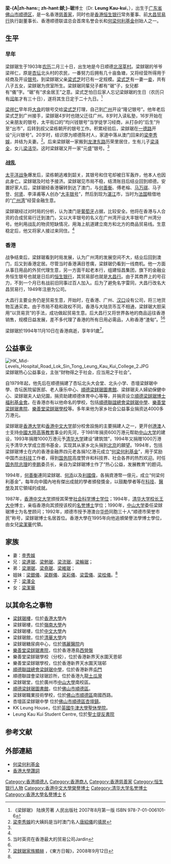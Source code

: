 {{CJK-New-Char|28c47}}
{{Infobox Biography
| subject_name   = 梁銶琚 
| image_name     = 
| image_size     = 
| image_caption  = 
| date_of_birth  = 1903年3月28日
| place_of_birth = {{QING|廣東省}}[[顺德|顺德]]
| date_of_death  = {{death date and age|1994|11|10|1903|3|28}}
| place_of_death = {{flag|HKG}}
| 墓地 = 
| occupation     = [[慈善家|慈善家]]
| 配偶       = 梁李秀娛（1923年結婚；1990年逝世）
| 父母       = [[梁式芝|梁式芝]]（父親）
| 兄弟       = 
| 子女       = [[梁泽全|梁泽全]]<br>[[王梁潔華|梁洁华]]
}}

'''梁-{A|zh-hans:{{僻字|𨱇|左“钅”右“求”}}; zh-hant:銶;}-琚'''博士（Dr. '''Leung Kau-kui'''，{{bd|1903年|3月28日|1994年|11月10日|catIdx=L}}），出生于[[广东省|广东省]][[佛山市|佛山市]][[顺德区|顺德区]]，是一名香港[[慈善家|慈善家]]，同时也是[[恒生银行|香港恒生银行]]常务董事、前[[大昌贸易行|大昌贸易行]]执行副董事长、香港顺德联谊总会首席名誉会长和[[何梁何利基金|何梁何利基金]]创始人之一。

==生平==
===早年===
梁銶琚生于1903年[[农历|农历]]二月三十日，出生地是今日顺德[[北滘|北滘]][[莘村|莘村]]。梁銶琚的爷爷梁祥仁，原是[[杏坛|杏坛]]北头村的农民，一番努力后拥有几十亩鱼塘，又将经营所得用于经商及开设[[银号|银号]]。到梁銶琚父亲[[梁式芝|梁式芝]]时已有一定规模。[[梁式芝|梁式芝]]有一妻一[[妾|妾]]，共有八子五女，梁銶琚为庶室所生。梁銶琚同輩兒子都有“琚”子，女兒都有“儀”字。“琚”有“求金居王”之意。梁式芝怕日后家人忘记梁銶琚的生日（农历只有[[闰年|闰年]]才有三十日），遂将其生日定于二十九日。<ref name="zhuanji1">《梁銶琚》 陆焕芳著 人民出版社 2007年8月第一版 ISBN 978-7-01-006101-6</ref>

[[梁祥仁|梁祥仁]]早年将[[大良|大良]]的银号交给[[梁式芝|梁式芝]]打理，自己到[[广州|广州]]开设“隆记银号”。他年老后梁式芝到广州接手，梁銶琚4岁时也随父迁往广州。8岁时入读私塾，16岁开始在父亲朋友的银号，太平街口的“均兴钱银号”当学徒学习经商，从打杂的“后生”升至“出市”，后转到叔父梁栋朝开的银号工作。积累经验后，梁銶琚在[[一德路|一德路]]开设“元兴银号”。20岁时，结识原为顺德陈村人，家道中落从澳门回来的[[梁李秀娛|梁李秀娛]]，并结为夫妻。<ref>[[梁李秀娛|梁李秀娛]]的大姨妈是当时澳门名人[[唐紹儀|唐紹儀]]的[[填房|填房]]</ref>。后来梁銶琚一家搬到[[龙津东路|龙津东路]]历荣里居住，生有儿子[[梁泽全|梁泽全]]，女儿[[王梁潔華|梁洁华]]。这时梁銶琚又开一家“元盛”银号。<ref name="zhuanji1"/>

===战乱===
[[太平洋战争|太平洋战争]]爆发后，梁栋朝逃难到韶关，其银号和住宅却被日军轰炸，他本人也因此身亡。梁銶琚及时给予接济。梁銶琚见市局不稳，结清账目后结业回到顺德。安置好家人后，梁銶琚经香港辗转到达了澳门，与[[何善衡|何善衡]]、傅老榕、[[马万祺|马万祺]]、马子登、[[何贤|何贤]]、李泽甫等人创办“[[大豐銀行|大丰银号]]”，然后到现为[[湛江|湛江]]市，当时为[[法国|法国]]租借地的“[[广州湾|广州湾]]”经营金融生意。

梁銶琚经过对时局的分析，认为澳门是[[葡萄牙|葡萄牙]]占据，比较安全。他将在香港与人合资的合成贸易行迁到澳门，又以大丰银号的名义在广州湾开设大丰银号广州湾分号。他利用战乱的物资短缺情况，用海上航道建立南方和北方的商品贸易线。生意稳定后，他又将家人接过来同住。<ref name="zhuanji1"/>

===香港===
战争结束后，梁銶琚看到时局发展，认为广州湾的发展空间不大，结业后回到澳门，后又到香港定居。尽管当时香港满目苍痍，梁銶琚仍看到一线商机。他一方面从事日用品的外贸代理生意，另一方面干起老本行，组建恒昌集团，旗下的金融业务恒生银号也就是日后的[[恒生银行|恒生银行]]，其贸易部也就是[[大昌行|大昌行]]。由于其商界上的号召力，不到一个月已有战前旧同事过百人加入。后为了避免名字雷同，大昌行改名大昌贸易行，1949年注册为公司。

大昌行主要业务仍是贸易生意，开始时，在香港、广州、[[汉口|汉口]]设有公司，将三地货物互通买卖。由于市局不稳和政权不同，香港与大陆货币互不相通，梁銶琚大胆采用“以货易货”的手法，成功做起贸易生意。后大昌行又将世界各地的商品运往香港销售，规模日益发展，差不多代理了香港的所有日用必需品，人称香港“渣甸”。<ref>当时英资在香港最大的贸易公司Jardin</ref><ref name="zhuanji1"/>

梁銶琚於1994年11月10日在香港病逝，享年91歲<ref>[http://news.sina.com.hk/cgi-bin/nw/show.cgi/15/1/1/869324/1.html 梁銶琚家族顯赫] {{Wayback|url=http://news.sina.com.hk/cgi-bin/nw/show.cgi/15/1/1/869324/1.html |date=20100520035943 }}，《東方日報》，2008年9月12日</ref>。

==公益事业==
[[File:HK_Mid-Levels_Hospital_Road_Lok_Sin_Tong_Leung_Kau_Kui_College_2.JPG|thumb]]
梁銶琚热心公益事业，主张“财物得之于社会，应当用之于社会”。

自1979年起，他先后在顺德捐建了杏坛北头大会堂、北头小学、杏壇梁銶琚中學、杏坛医院留医部、老人康乐中心、[[順德梁銶琚圖書館|順德梁銶琚圖書館]]、梁銶琚夫人婦幼保健中心、梁銶琚夫人幼兒園，捐资助建顺德体育中心等等，并捐资设立[[順德梁銶琚博士福利基金會|順德梁銶琚博士福利基金會]]。在香港亦有以他命名的學校，包括[[順德聯誼總會梁銶琚中學|順德聯誼總會梁銶琚中學]]、[[樂善堂梁銶琚書院|樂善堂梁銶琚書院]]、[[樂善堂梁銶琚學校|樂善堂梁銶琚學校]]等。多年来他为家乡社会公益事业捐资达4000多万港元。

梁銶琚是[[香港大学|香港大学]]和[[香港中文大学|香港中文大学]]部分校舍設施的主要捐建人之一，更开创[[港澳|港澳]]人士支持[[中國大陸|中國大陸]][[高等教育|高等教育]]事业的先河，于1981年捐资600万港元帮助[[中山大学|中山大学]]的建设，1993年捐赠1000万港元予[[清华大学|清华大学]]建设“建筑馆”，1994年又捐赠1000万港元予清华大学成立图书基金，实现其从家乡北头捐到[[北京|北京]]的願望。1994年，包括梁銶琚博士在内的香港金融界四元老各捐1亿港元成立“[[何梁何利基金|何梁何利基金]]”，用于奖励中国杰出[[科技|科技]]工作者，得到[[中华人民共和国国务院|国务院]]高度赞许和科技界、社会各界的热烈欢迎。时任[[国务院总理|国务院总理]]的[[李鹏|李鹏]]委员长，亲自为梁銶琚博士作了“热心公益，发展教育”的题词。

1994年，[[何善衡|何善衡]]連同梁銶琚、[[何添|何添]]以及[[利國偉|利國偉]]，各捐資港幣一億元，成立“何梁何利基金”，每年向中國內地有傑出成就的學者頒發獎金，以鼓勵學者等在[[科技|科技]]、[[醫學|醫學]]及其它領域的成就。

1987年，[[香港中文大学|香港中文大学]]颁授其荣誉[[社会科学|社会科学]][[博士学位|博士学位]]；1994年，[[清华大学|清华大学]][[校长|校长]][[王大中_(1935年)|王大中]]博士，亲临香港向其颁授该校的[[名誉博士|名誉博士]]学位；1990年，[[中山大学|中山大学]]委任梁銶琚博士为名誉顾问；1992年，顺德市授予港澳台[[华侨|华侨]]同胞三十人“顺德市荣誉市民”称号，梁銶琚博士名居首位。香港大學在1995年向他追頒榮譽法學博士學位，由女兒[[王梁潔華|梁潔華]]代領。

== 家族 ==
*妻：[[李秀娛|李秀娛]]
*兄：[[梁連琚|梁連琚]]、[[梁勉琚|梁勉琚]]、[[梁流琚|梁流琚]]、[[梁輪琚|梁輪琚]]；
*弟：[[梁潮琚|梁潮琚]]、[[梁堯琚|梁堯琚]]、[[梁維琚|梁維琚]]；
*姐妹：[[梁銀儀|梁銀儀]]、[[梁群儀|梁群儀]]、[[梁彩儀|梁彩儀]]、[[梁雲儀|梁雲儀]]、[[梁桂儀|梁桂儀]]。<ref name="zhuanji1"/>
*子：[[梁澤全|梁澤全]]
*女：[[王梁潔華|梁潔華]]

== 以其命名之事物 ==
* [[梁銶琚樓|梁銶琚樓]]，位於[[香港大學|香港大學]]內
* 梁銶琚樓，位於[[嶺南大學_(香港)|嶺南大學]]內
* 梁銶琚樓，位於[[中文大學|中文大學]]內
* 梁銶琚館，位於[[清華大學|清華大學]]内
* 梁銶琚糖尿病中心，位於[[瑪麗醫院|瑪麗醫院]]内
* [[樂善堂梁銶琚書院|樂善堂梁銶琚書院]]，位於香港港島[[西營盤|西營盤]]
* 樂善堂梁銶琚學校（分校），位於香港新界天水圍天恩邨
* 樂善堂梁銶琚學校，位於香港新界天水圍天瑞邨
* [[順德聯誼總會梁銶琚中學|順德聯誼總會梁銶琚中學]]，位於香港新界[[屯門|屯門]]
* 順德聯誼會梁球琚診所，位於香港九龍[[土瓜灣|土瓜灣]]
* 梁銶琚堂‍，位於廣州市[[中山大學|中山大學]]南校區。
* [[順德梁銶琚圖書館|順德梁銶琚圖書館]]，位於[[佛山市|佛山市]][[順德區|順德區]]。
* 梁銶琚職業技術學校，位於[[佛山市|佛山市]][[順德區|順德區]]南國西路。
* 杏壇區梁銶琚中學 位於[[佛山市|佛山市]][[順德區|順德區]][[杏壇鎮|杏壇鎮]]。
* KK Leung House，位於[[英國|英國]][[牛津大學聖休學院|牛津大學聖休學院]]。
* Leung Kau Kui Student Centre, 位於[[聖士提反書院|聖士提反書院]]

== 参考文献 ==
{{Reflist}}

== 外部連結 ==
* [http://www.hlhl.org.cn/hlhl_index.htm 何梁何利基金] {{Wayback|url=http://www.hlhl.org.cn/hlhl_index.htm |date=20081101101803 }}
* [https://web.archive.org/web/20131128020442/http://www4.hku.hk/hongrads/index.php/archive/graduate_detail/79 香港大學讚詞]

{{DEFAULTSORT:L}}
[[Category:香港順德人|Category:香港順德人]]
[[Category:香港商人|Category:香港商人]]
[[Category:香港慈善家|Category:香港慈善家]]
[[Category:恒生银行人物|Category:恒生银行人物]]
[[Category:香港中文大學榮譽博士|Category:香港中文大學榮譽博士]]
[[Category:清华大学名誉博士|Category:清华大学名誉博士]]
[[Category:香港大學名譽博士|Category:香港大學名譽博士]]
[[Category:梁姓|K]]